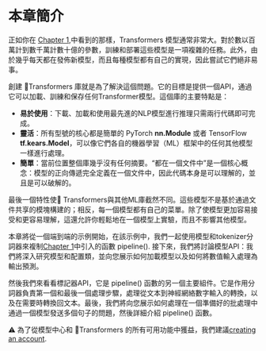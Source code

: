 # 本章簡介

<CourseFloatingBanner
    chapter={2}
    classNames="absolute z-10 right-0 top-0"
/>

正如你在 [Chapter 1](/course/chapter1),中看到的那樣，Transformers 模型通常非常大。對於數以百萬計到數千萬計數十億的參數，訓練和部署這些模型是一項複雜的任務。此外，由於幾乎每天都在發佈新模型，而且每種模型都有自己的實現，因此嘗試它們絕非易事。

創建 🤗Transformers 庫就是為了解決這個問題。它的目標是提供一個API，通過它可以加載、訓練和保存任何Transformer模型。這個庫的主要特點是：
-  **易於使用**：下載、加載和使用最先進的NLP模型進行推理只需兩行代碼即可完成。
- **靈活**：所有型號的核心都是簡單的 PyTorch **nn.Module** 或者 TensorFlow **tf.kears.Model**，可以像它們各自的機器學習（ML）框架中的任何其他模型一樣進行處理。
- **簡單**：當前位置整個庫幾乎沒有任何摘要。“都在一個文件中”是一個核心概念：模型的正向傳遞完全定義在一個文件中，因此代碼本身是可以理解的，並且是可以破解的。

最後一個特性使🤗 Transformers與其他ML庫截然不同。這些模型不是基於通過文件共享的模塊構建的；相反，每一個模型都有自己的菜單。除了使模型更加容易接受和更容易理解，這還允許你輕鬆地在一個模型上實驗，而且不影響其他模型。

本章將從一個端到端的示例開始，在該示例中，我們一起使用模型和tokenizer分詞器來複制[Chapter 1](/course/chapter1)中引入的函數 pipeline(). 接下來，我們將討論模型API：我們將深入研究模型和配置類，並向您展示如何加載模型以及如何將數值輸入處理為輸出預測。

然後我們來看看標記器API，它是 pipeline() 函數的另一個主要組件。它是作用分詞器負責第一個和最後一個處理步驟，處理從文本到神經網絡數字輸入的轉換，以及在需要時轉換回文本。最後，我們將向您展示如何處理在一個準備好的批處理中通過一個模型發送多個句子的問題，然後詳細介紹 pipeline() 函數。

<Tip>
⚠️ 為了從模型中心和 🤗Transformers 的所有可用功能中獲益，我們建議<a href="https://huggingface.co/join">creating an account</a>.
</Tip>